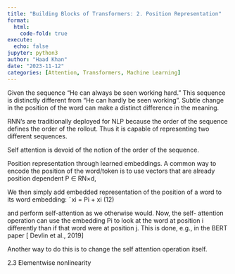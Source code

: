```yaml
---
title: "Building Blocks of Transformers: 2. Position Representation"
format:
  html:
    code-fold: true
execute:
  echo: false
jupyter: python3
author: "Haad Khan"
date: "2023-11-12"
categories: [Attention, Transformers, Machine Learning]
---
```

Given the sequence "He can always be seen working hard." This sequence is distinctly different from "He can hardly be seen working". 
Subtle change in the position of the word can make a distinct difference in the meaning. 

RNN's are traditionally deployed for NLP because the order of the sequence defines the order of the rollout. Thus it is capable of 
representing two different sequences. 

Self attention is devoid of the notion of the order of the sequence. 

Position representation through learned embeddings. 
A common way to encode the position of the word/token is to use vectors that are already position dependent
 P ∈ RN×d,

 We then simply add embedded representation of the position of a
word to its word embedding:
˜xi = Pi + xi (12)

and perform self-attention as we otherwise would. Now, the self-
attention operation can use the embedding Pi to look at the word at
position i differently than if that word were at position j. This is done,
e.g., in the BERT paper [ Devlin et al., 2019] 

Another way to do this is to change the self attention operation itself. 

2.3 Elementwise nonlinearity

